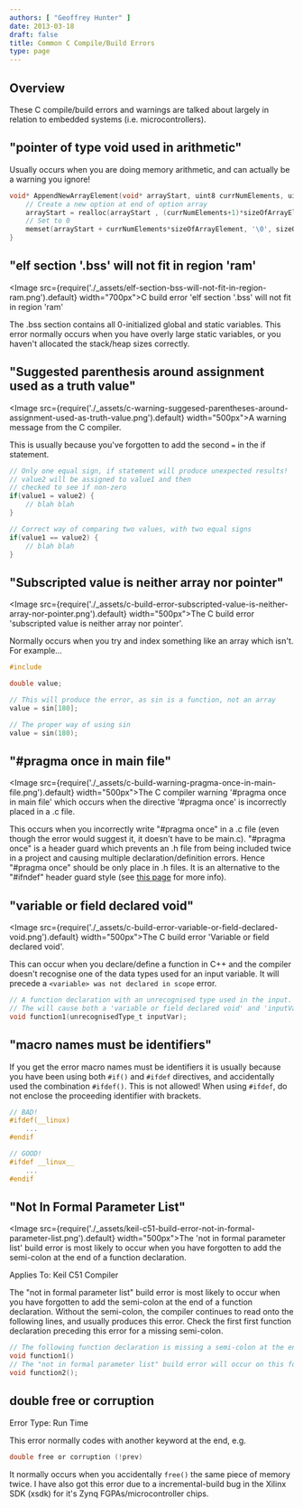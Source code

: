 ```yaml
---
authors: [ "Geoffrey Hunter" ]
date: 2013-03-18
draft: false
title: Common C Compile/Build Errors
type: page
---
```


## Overview

These C compile/build errors and warnings are talked about largely in relation to embedded systems (i.e. microcontrollers).

## "pointer of type void used in arithmetic"

Usually occurs when you are doing memory arithmetic, and can actually be a warning you ignore!

```c    
void* AppendNewArrayElement(void* arrayStart, uint8 currNumElements, uint8 sizeOfArrayElement) {
    // Create a new option at end of option array
    arrayStart = realloc(arrayStart , (currNumElements+1)*sizeOfArrayElement);
    // Set to 0
    memset(arrayStart + currNumElements*sizeOfArrayElement, '\0', sizeOfArrayElement);
}
```

## "elf section '.bss' will not fit in region 'ram'

<Image src={require('./_assets/elf-section-bss-will-not-fit-in-region-ram.png').default} width="700px">C build error 'elf section '.bss' will not fit in region 'ram'</Image>

The .bss section contains all 0-initialized global and static variables. This error normally occurs when you have overly large static variables, or you haven't allocated the stack/heap sizes correctly.

## "Suggested parenthesis around assignment used as a truth value"

<Image src={require('./_assets/c-warning-suggesed-parentheses-around-assignment-used-as-truth-value.png').default} width="500px">A warning message from the C compiler.</Image>

This is usually because you've forgotten to add the second `=` in the if statement.

```c   
// Only one equal sign, if statement will produce unexpected results!
// value2 will be assigned to value1 and then
// checked to see if non-zero
if(value1 = value2) {
    // blah blah
}

// Correct way of comparing two values, with two equal signs
if(value1 == value2) {
    // blah blah
}
```

## "Subscripted value is neither array nor pointer"

<Image src={require('./_assets/c-build-error-subscripted-value-is-neither-array-nor-pointer.png').default} width="500px">The C build error 'subscripted value is neither array nor pointer'.</Image>

Normally occurs when you try and index something like an array which isn't. For example...

```c   
#include 

double value;

// This will produce the error, as sin is a function, not an array
value = sin[180];

// The proper way of using sin
value = sin(180);
``` 

## "#pragma once in main file"

<Image src={require('./_assets/c-build-warning-pragma-once-in-main-file.png').default} width="500px">The C compiler warning '#pragma once in main file' which occurs when the directive '#pragma once' is incorrectly placed in a .c file.</Image>

This occurs when you incorrectly write "#pragma once" in a .c file (even though the error would suggest it, it doesn't have to be main.c). "#pragma once" is a header guard which prevents an .h file from being included twice in a project and causing multiple declaration/definition errors. Hence "#pragma once" should be only place in .h files. It is an alternative to the "#ifndef" header guard style (see [this page](/programming/languages/c/header-guards) for more info).

## "variable or field declared void"

<Image src={require('./_assets/c-build-error-variable-or-field-declared-void.png').default} width="500px">The C build error 'Variable or field declared void'.</Image>

This can occur when you declare/define a function in C++ and the compiler doesn't recognise one of the data types used for an input variable. It will precede a `<variable> was not declared in scope` error.

```c   
// A function declaration with an unrecognised type used in the input.
// The will cause both a 'variable or field declared void' and 'inputVar was not declared in scope' error
void function1(unrecognisedType_t inputVar);
``` 

## "macro names must be identifiers"

If you get the error macro names must be identifiers it is usually because you have been using both `#if()` and `#ifdef` directives, and accidentally used the combination `#ifdef()`. This is not allowed! When using `#ifdef`, do not enclose the proceeding identifier with brackets.

```c  
// BAD!
#ifdef(__linux)
    ...
#endif

// GOOD!
#ifdef __linux__
    ...
#endif
```

## "Not In Formal Parameter List"

<Image src={require('./_assets/keil-c51-build-error-not-in-formal-parameter-list.png').default} width="500px">The 'not in formal parameter list' build error is most likely to occur when you have forgotten to add the semi-colon at the end of a function declaration.</Image>

Applies To: Keil C51 Compiler

The "not in formal parameter list" build error is most likely to occur when you have forgotten to add the semi-colon at the end of a function declaration. Without the semi-colon, the compiler continues to read onto the following lines, and usually produces this error. Check the first first function declaration preceding this error for a missing semi-colon.

```c   
// The following function declaration is missing a semi-colon at the end
void function1()
// The "not in formal parameter list" build error will occur on this following line
void function2();
```

## double free or corruption

Error Type: Run Time

This error normally codes with another keyword at the end, e.g.

```c   
double free or corruption (!prev)
```

It normally occurs when you accidentally `free()` the same piece of memory twice. I have also got this error due to a incremental-build bug in the Xilinx SDK (xsdk) for it's Zynq FGPAs/microcontroller chips.
